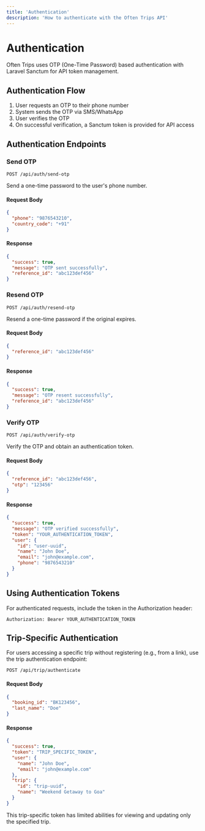 ```yaml
---
title: 'Authentication'
description: 'How to authenticate with the Often Trips API'
---
```


# Authentication

Often Trips uses OTP (One-Time Password) based authentication with Laravel Sanctum for API token management.

## Authentication Flow

1. User requests an OTP to their phone number
2. System sends the OTP via SMS/WhatsApp
3. User verifies the OTP
4. On successful verification, a Sanctum token is provided for API access

## Authentication Endpoints

### Send OTP

```http
POST /api/auth/send-otp
```

Send a one-time password to the user's phone number.

#### Request Body

```json
{
  "phone": "9876543210", 
  "country_code": "+91" 
}
```

#### Response

```json
{
  "success": true,
  "message": "OTP sent successfully",
  "reference_id": "abc123def456"
}
```

### Resend OTP

```http
POST /api/auth/resend-otp
```

Resend a one-time password if the original expires.

#### Request Body

```json
{
  "reference_id": "abc123def456"
}
```

#### Response

```json
{
  "success": true,
  "message": "OTP resent successfully",
  "reference_id": "abc123def456"
}
```

### Verify OTP

```http
POST /api/auth/verify-otp
```

Verify the OTP and obtain an authentication token.

#### Request Body

```json
{
  "reference_id": "abc123def456",
  "otp": "123456"
}
```

#### Response

```json
{
  "success": true,
  "message": "OTP verified successfully",
  "token": "YOUR_AUTHENTICATION_TOKEN",
  "user": {
    "id": "user-uuid",
    "name": "John Doe",
    "email": "john@example.com",
    "phone": "9876543210"
  }
}
```

## Using Authentication Tokens

For authenticated requests, include the token in the Authorization header:

```http
Authorization: Bearer YOUR_AUTHENTICATION_TOKEN
```

## Trip-Specific Authentication

For users accessing a specific trip without registering (e.g., from a link), use the trip authentication endpoint:

```http
POST /api/trip/authenticate
```

#### Request Body

```json
{
  "booking_id": "BK123456",
  "last_name": "Doe"
}
```

#### Response

```json
{
  "success": true,
  "token": "TRIP_SPECIFIC_TOKEN",
  "user": {
    "name": "John Doe",
    "email": "john@example.com"
  },
  "trip": {
    "id": "trip-uuid",
    "name": "Weekend Getaway to Goa"
  }
}
```

This trip-specific token has limited abilities for viewing and updating only the specified trip.
